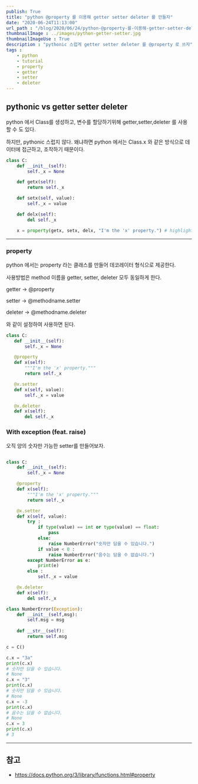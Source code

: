 ```yaml
---
publish: True
title: "python @property 를 이용해 getter setter deleter 를 만들자"
date: "2020-06-24T11:13:00"
url_path : "/blog/2020/06/24/python-@property-를-이용해-getter-setter-deleter-를-만들자"
thumbnailImage : ../images/python-getter-setter.jpg
thumbnailImageUse : True
description : "pythonic 스럽게 getter setter deleter 를 @property 로 쓰자"
tags : 
    - python
    - tutorial
    - property
    - getter
    - setter
    - deleter
---
```


## pythonic vs getter setter deleter

 python 에서 Class를 생성하고, 변수를 할당하기위해 getter,setter,deleter 를 사용할 수 도 있다.
 
 하지만, pythonic 스럽지 않다. 왜냐하면 python 에서는 Class.x 와 같은 방식으로 데이터에 접근하고, 조작하기 때문이다.
 
```py
class C:
    def __init__(self):
        self._x = None

    def getx(self):
        return self._x

    def setx(self, value):
        self._x = value

    def delx(self):
        del self._x

    x = property(getx, setx, delx, "I'm the 'x' property.") # highlight-line
```

---

### property

 python 에서는 property 라는 클래스를 만들어 데코레이터 형식으로 제공한다.

 사용방법은 method 이름을 getter, setter, deleter 모두 동일하게 한다.

 getter -> @property 

 setter -> @methodname.setter

 deleter -> @methodname.deleter 

 와 같이 설정하여 사용하면 된다.
 
 ```py
 class C:
    def __init__(self):
        self._x = None

    @property
    def x(self):
        """I'm the 'x' property."""
        return self._x

    @x.setter
    def x(self, value):
        self._x = value

    @x.deleter
    def x(self):
        del self._x
 ```

### With exception (feat. raise)

 오직 양의 숫자만 가능한 setter를 만들어보자. 

```py

class C:
    def __init__(self):
        self._x = None

    @property
    def x(self):
        """I'm the 'x' property."""
        return self._x

    @x.setter
    def x(self, value):
        try :
            if type(value) == int or type(value) == float:
                pass
            else:
                raise NumberError("숫자만 담을 수 있습니다.")
            if value < 0 :
                raise NumberError("음수는 담을 수 없습니다.")
        except NumberError as e:
            print(e)
        else :
            self._x = value

    @x.deleter
    def x(self):
        del self._x

class NumberError(Exception):
    def __init__(self,msg):
        self.msg = msg
    
    def __str__(self):
        return self.msg

c = C()

c.x = "3a"
print(c.x)
# 숫자만 담을 수 있습니다.
# None
c.x = "3"
print(c.x)
# 숫자만 담을 수 있습니다.
# None
c.x = -3
print(c.x)
# 음수는 담을 수 없습니다.
# None
c.x = 3  
print(c.x)
# 3
```

---

## 참고
 
 - https://docs.python.org/3/library/functions.html#property